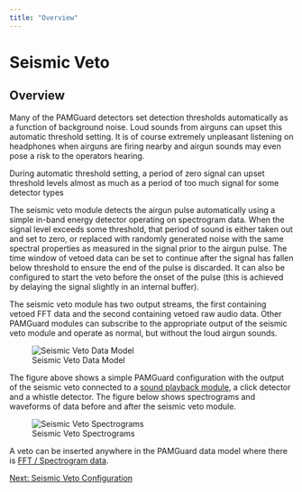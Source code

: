 ```yaml
---
title: "Overview"
---
```

Seismic Veto
============

Overview
--------

  

Many of the PAMGuard detectors set detection thresholds automatically as a function of background noise. Loud sounds from airguns can upset this automatic threshold setting. It is of course extremely unpleasant listening on headphones when airguns are firing nearby and airgun sounds may even pose a risk to the operators hearing.

During automatic threshold setting, a period of zero signal can upset threshold levels almost as much as a period of too much signal for some detector types

The seismic veto module detects the airgun pulse automatically using a simple in-band energy detector operating on spectrogram data. When the signal level exceeds some threshold, that period of sound is either taken out and set to zero, or replaced with randomly generated noise with the same spectral properties as measured in the signal prior to the airgun pulse. The time window of vetoed data can be set to continue after the signal has fallen below threshold to ensure the end of the pulse is discarded. It can also be configured to start the veto before the onset of the pulse (this is achieved by delaying the signal slightly in an internal buffer).

The seismic veto module has two output streams, the first containing vetoed FFT data and the second containing vetoed raw audio data. Other PAMGuard modules can subscribe to the appropriate output of the seismic veto module and operate as normal, but without the loud airgun sounds.

  

![Seismic Veto Data Model](images/VetoDataModel.png)

  

The figure above shows a simple PAMGuard configuration with the output of the seismic veto connected to a [sound playback module](../../soundPlaybackHelp/docs/soundPlayback_soundPlayback.html), a click detector and a whistle detector. The figure below shows spectrograms and waveforms of data before and after the seismic veto module.

  

![Seismic Veto Spectrograms](Images/VetoSpectrograms.png)

  

A veto can be inserted anywhere in the PAMGuard data model where there is [FFT / Spectrogram data](../../fftManagerHelp/docs/FFTEngine_Overview.html).

  
  

[Next: Seismic Veto Configuration](veto_configuration.html)